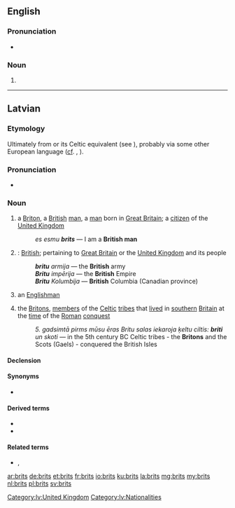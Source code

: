 {{also|Brits}}
==English==
{{wikipedia}}

===Pronunciation===
* {{IPA|/bɹɪts/|lang=en}}

===Noun===
{{head|en|noun plural form}}

# {{plural of|brit|lang=en}}

----

==Latvian==
{{wikipedia|angļi|briti|lang=lv}}

===Etymology===
Ultimately from {{etyl|la|lv}} {{m|la|Brittō}} or its Celtic equivalent (see {{m|en|Brython}}), probably via some other European language ([[cf]]. {{cog|de|Brite}}, {{cog|ru|бритт|tr=britt}}).

===Pronunciation===
* {{audio|lv-riga-brits.ogg|Audio|lang=lv}}

===Noun===
{{lv-noun|m|1st|fem=britiete}}

# a [[Briton]], a [[British]] [[man]], a [[man]] born in [[Great Britain]]; a [[citizen]] of the [[United Kingdom]]
#: ''es esmu '''brits''''' — I am a '''British man'''
# {{lb|lv|genitive plural}}: [[British]]; pertaining to [[Great Britain]] or the [[United Kingdom]] and its people
#: '''''britu''' armija'' — the '''British''' army
#: '''''Britu''' impērija'' — the '''British''' Empire
#: '''''Britu''' Kolumbija'' — '''British''' Columbia (Canadian province)
# {{lb|lv|loosely}} an [[Englishman]]
# {{lb|lv|historical|in the plural}} the [[Briton]]s, [[member]]s of the [[Celtic]] [[tribe]]s that [[live]]d in [[southern]] [[Britain]] at the [[time]] of the [[Roman]] [[conquest]]
#: ''5. gadsimtā pirms mūsu ēras Britu salas iekaroja ķeltu ciltis: '''briti''' un skoti'' — in the 5th century BC Celtic tribes - the '''Britons''' and the Scots (Gaels) - conquered the British Isles

====Declension====
{{lv-decl-noun|brit|s|1st}}

====Synonyms====
* {{l|lv|anglis}}

====Derived terms====
* {{l|lv|britisks}}
* {{l|lv|Britu salas}}

====Related terms====
* {{l|lv|Lielbritānija}}, {{l|lv|Britānija}}

[[Category:lv:United Kingdom]]
[[Category:lv:Nationalities]]

[[ar:brits]]
[[de:brits]]
[[et:brits]]
[[fr:brits]]
[[io:brits]]
[[ku:brits]]
[[la:brits]]
[[mg:brits]]
[[my:brits]]
[[nl:brits]]
[[pl:brits]]
[[sv:brits]]
